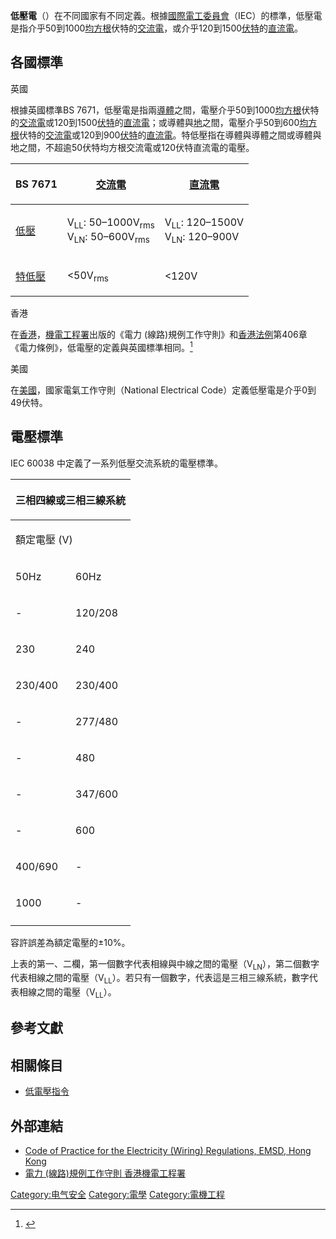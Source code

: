 {{IEC voltage ranges}}

'''低壓電'''（{{lang-en|'''low voltage'''}}）在不同國家有不同定義。根據[[國際電工委員會|國際電工委員會]]（IEC）的標準，低壓電是指介乎50到1000[[均方根|均方根]]伏特的[[交流電|交流電]]，或介乎120到1500[[伏特|伏特]]的[[直流電|直流電]]。

==各國標準==
;英國
根據英國標準BS 7671，低壓電是指兩[[導電體|導體]]之間，電壓介乎50到1000[[均方根|均方根]]伏特的[[交流電|交流電]]或120到1500[[伏特|伏特]]的[[直流電|直流電]]；或導體與[[地線|地]]之間，電壓介乎50到600[[均方根|均方根]]伏特的[[交流電|交流電]]或120到900[[伏特|伏特]]的[[直流電|直流電]]。特低壓指在導體與導體之間或導體與地之間，不超逾50伏特均方根交流電或120伏特直流電的電壓。

{| class="wikitable" 
!BS 7671 || [[交流電|交流電]] || [[直流電|直流電]] 
|-
|[[低壓電|低壓]] || V<sub>LL</sub>: 50–1000V<sub>rms</sub><br>V<sub>LN</sub>: 50–600V<sub>rms</sub> || V<sub>LL</sub>: 120–1500V <br>V<sub>LN</sub>: 120–900V
|-
|[[特低壓電|特低壓]] || <50V<sub>rms</sub> || <120V 
|}

;香港
在[[香港|香港]]，[[機電工程署|機電工程署]]出版的《電力 (線路)規例工作守則》和[[香港法例|香港法例]]第406章 《電力條例》，低電壓的定義與英國標準相同。<ref>{{cite book|author1=EMSD|title=Code of Practice for the Electricity (Wiring) Regulations|location=Hong Kong|pages=13|edition=2009}}</ref>
;美國
在[[美國|美國]]，國家電氣工作守則（National Electrical Code）定義低壓電是介乎0到49伏特。

==電壓標準==
IEC 60038 中定義了一系列低壓交流系統的電壓標準。

{| border="1" style="border-collapse: collapse;" style="text-align: center;"
|-
!colspan=2 | 三相四線或三相三線系統 !! 單相三線系統
|-
! colspan=2 | 額定電壓 (V) !! 額定電壓 (V)
|-
! 50Hz !! 60Hz !! 60Hz
|-
| - || 120/208 || 120/240{{efn|部分國家使用100/200V系統，50Hz或60Hz。}}
|-
| 230{{efn|name=fn2|部分國家使用200V或220V。}} || 240{{efn|name=fn2}} || -
|-
| 230/400{{efn|name=fn1|一些220/380V及240/415V系統仍在使用。}} || 230/400{{efn|name=fn1}} || -
|-
| - || 277/480 || -
|-
| - || 480 || -
|-
| - || 347/600 || -
|-
| - || 600 || -
|-
| 400/690{{efn|一些380/660V系統仍在使用。}} || - || -
|-
| 1000 || - || -
|-
|colspan=3 style="text-align: left;"| {{notelist}}
|}
容許誤差為額定電壓的±10%。

上表的第一、二欄，第一個數字代表相線與中線之間的電壓（V<sub>LN</sub>），第二個數字代表相線之間的電壓（V<sub>LL</sub>）。若只有一個數字，代表這是三相三線系統，數字代表相線之間的電壓（V<sub>LL</sub>）。

==參考文獻==
<div class="references-small">
<references />
</div>
==相關條目==
*[[低電壓指令|低電壓指令]]

==外部連結==
*[https://web.archive.org/web/20151001134047/http://www.emsd.gov.hk/emsd/e_download/pps/pub/COP_E.pdf Code of Practice for the Electricity (Wiring) Regulations, EMSD, Hong Kong]{{En}}
*[https://web.archive.org/web/20140918041305/http://www.emsd.gov.hk/emsd/c_download/pps/pub/COP_C.pdf 電力 (線路)規例工作守則 香港機電工程署]{{zh-hk}}

[[Category:电气安全|Category:电气安全]]
[[Category:電學|Category:電學]]
[[Category:電機工程|Category:電機工程]]